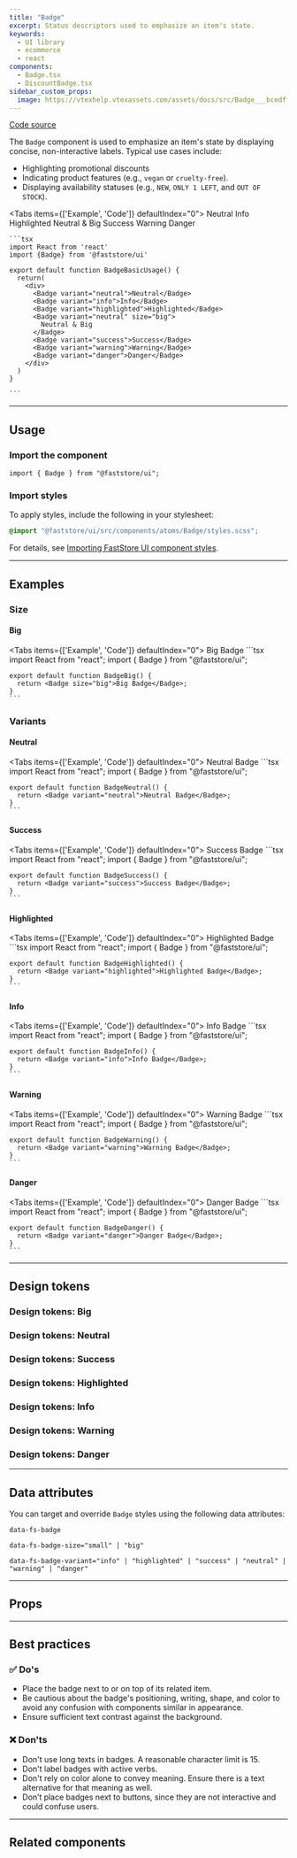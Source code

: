 ```yaml
---
title: "Badge"
excerpt: Status descriptors used to emphasize an item's state.
keywords:
  - UI library
  - ecommerce
  - react
components:
  - Badge.tsx
  - DiscountBadge.tsx
sidebar_custom_props:
  image: https://vtexhelp.vtexassets.com/assets/docs/src/Badge___bcedffeb307527c1606be224a7fb5ac1.png
---
```


[Code source](https://github.com/vtex/faststore/tree/main/packages/components/src/atoms/Badge)

The `Badge` component is used to emphasize an item's state by displaying concise, non-interactive labels. Typical use cases include:

- Highlighting promotional discounts
- Indicating product features (e.g., `vegan` or `cruelty-free`).
- Displaying availability statuses (e.g., `NEW`, `ONLY 1 LEFT`, and `OUT OF STOCK`).

<Tabs items={['Example', 'Code']} defaultIndex="0">
  <Tab>
    <OverviewSection>
      <Badge variant="neutral">Neutral</Badge>
      <Badge variant="info">Info</Badge>
      <Badge variant="highlighted">Highlighted</Badge>
      <Badge variant="neutral" size="big">
        Neutral & Big
      </Badge>
      <Badge variant="success">Success</Badge>
      <Badge variant="warning">Warning</Badge>
      <Badge variant="danger">Danger</Badge>
    </OverviewSection>
  </Tab>
  <Tab>
  
    ```tsx
    import React from 'react' 
    import {Badge} from '@faststore/ui'

    export default function BadgeBasicUsage() {
      return(
        <div>
          <Badge variant="neutral">Neutral</Badge>
          <Badge variant="info">Info</Badge>
          <Badge variant="highlighted">Highlighted</Badge>
          <Badge variant="neutral" size="big">
            Neutral & Big
          </Badge>
          <Badge variant="success">Success</Badge>
          <Badge variant="warning">Warning</Badge>
          <Badge variant="danger">Danger</Badge>
        </div>
      )
    }

    ```
  </Tab>
</Tabs>

---

## Usage

### Import the component

```tsx
import { Badge } from "@faststore/ui";
```

### Import styles

To apply styles, include the following in your stylesheet:

```scss
@import "@faststore/ui/src/components/atoms/Badge/styles.scss";
```

For details, see [Importing FastStore UI component styles](https://developers.vtex.com/docs/guides/faststore/using-themes-importing-ui-components-styles).

---

## Examples

### Size

#### Big

<Tabs items={['Example', 'Code']} defaultIndex="0">
  <Tab>
    <OverviewSection>
      <Badge size="big">Big Badge</Badge>
    </OverviewSection>
  </Tab>
  <Tab>
    ```tsx
    import React from "react";
    import { Badge } from "@faststore/ui";

    export default function BadgeBig() {
      return <Badge size="big">Big Badge</Badge>;
    }
    ```
  </Tab>
</Tabs>


### Variants

#### Neutral

<Tabs items={['Example', 'Code']} defaultIndex="0">
  <Tab>
    <OverviewSection>
      <Badge variant="neutral">Neutral Badge</Badge>
    </OverviewSection>
  </Tab>
  <Tab>
    ```tsx
    import React from "react";
    import { Badge } from "@faststore/ui";

    export default function BadgeNeutral() {
      return <Badge variant="neutral">Neutral Badge</Badge>;
    }
    ```
  </Tab>
</Tabs>

#### Success

<Tabs items={['Example', 'Code']} defaultIndex="0">
  <Tab>
    <OverviewSection>
      <Badge variant="success">Success Badge</Badge>
    </OverviewSection>
  </Tab>
  <Tab>
    ```tsx
    import React from "react";
    import { Badge } from "@faststore/ui";

    export default function BadgeSuccess() {
      return <Badge variant="success">Success Badge</Badge>;
    }
    ```
  </Tab>
</Tabs>

#### Highlighted

<Tabs items={['Example', 'Code']} defaultIndex="0">
  <Tab>
    <OverviewSection>
      <Badge variant="highlighted">Highlighted Badge</Badge>
    </OverviewSection>
  </Tab>
  <Tab>
    ```tsx
    import React from "react";
    import { Badge } from "@faststore/ui";

    export default function BadgeHighlighted() {
      return <Badge variant="highlighted">Highlighted Badge</Badge>;
    }
    ```
  </Tab>
</Tabs>



#### Info

<Tabs items={['Example', 'Code']} defaultIndex="0">
  <Tab>
    <OverviewSection>
      <Badge variant="info">Info Badge</Badge>
    </OverviewSection>
  </Tab>
  <Tab>
    ```tsx
    import React from "react";
    import { Badge } from "@faststore/ui";

    export default function BadgeInfo() {
      return <Badge variant="info">Info Badge</Badge>;
    }
    ```
  </Tab>
</Tabs>

#### Warning

<Tabs items={['Example', 'Code']} defaultIndex="0">
  <Tab>
    <OverviewSection>
      <Badge variant="warning">Warning Badge</Badge>
    </OverviewSection>
  </Tab>
  <Tab>
    ```tsx
    import React from "react";
    import { Badge } from "@faststore/ui";

    export default function BadgeWarning() {
      return <Badge variant="warning">Warning Badge</Badge>;
    }
    ```
  </Tab>
</Tabs>

#### Danger

<Tabs items={['Example', 'Code']} defaultIndex="0">
  <Tab>
    <OverviewSection>
      <Badge variant="danger">Danger Badge</Badge>
    </OverviewSection>
  </Tab>
  <Tab>
    ```tsx
    import React from "react";
    import { Badge } from "@faststore/ui";

    export default function BadgeDanger() {
      return <Badge variant="danger">Danger Badge</Badge>;
    }
    ```
  </Tab>
</Tabs>

---

## Design tokens

<TokenTable>
  <TokenRow
    token="--fs-badge-padding"
    value="var(--fs-spacing-0) var(--fs-spacing-2)"
  />
  <TokenDivider />
  <TokenRow
    token="--fs-badge-border-radius"
    value="var(--fs-border-radius-pill)"
  />
  <TokenRow token="--fs-badge-border-width" value="0" />
  <TokenRow token="--fs-badge-border-style" value="none" />
  <TokenRow token="--fs-badge-border-color" value="transparent" isColor />
  <TokenDivider />
  <TokenRow
    token="--fs-badge-bkg-color"
    value="var(--fs-color-neutral-bkg)"
    isColor
  />
  <TokenDivider />
  <TokenRow
    token="--fs-badge-text-color"
    value="var(--fs-color-text)"
    isColor
  />
  <TokenRow token="--fs-badge-text-size" value="var(--fs-text-size-tiny)" />
  <TokenRow token="--fs-badge-text-weight" value="var(--fs-text-weight-bold)" />
  <TokenDivider />
  <TokenRow
    token="--fs-badge-transition-function"
    value="var(--fs-transition-function)"
  />
  <TokenRow
    token="--fs-badge-transition-property"
    value="var(--fs-transition-property)"
  />
  <TokenRow
    token="--fs-badge-transition-timing"
    value="var(--fs-transition-timing)"
  />
</TokenTable>

### Design tokens: Big

<TokenTable>
  <TokenRow
    token="--fs-badge-big-text-size"
    value="var(--fs-text-size-legend)"
  />
  <TokenRow
    token="--fs-badge-big-padding"
    value="var(--fs-spacing-1) var(--fs-spacing-2)"
  />
</TokenTable>

### Design tokens: Neutral

<TokenTable>
  <TokenRow
    token="--fs-badge-neutral-bkg-color"
    value="var(--fs-color-neutral-bkg)"
    isColor
  />
  <TokenRow
    token="--fs-badge-neutral-text-color"
    value="var(--fs-badge-text-color)"
    globalValue="var(--fs-color-text)"
    isColor
  />
  <TokenRow
    token="--fs-badge-neutral-border-color"
    value="var(--fs-color-neutral-bkg)"
    isColor
  />
</TokenTable>

### Design tokens: Success

<TokenTable>
  <TokenRow
    token="--fs-badge-success-bkg-color"
    value="var(--fs-color-success-bkg)"
    isColor
  />
  <TokenRow
    token="--fs-badge-success-text-color"
    value="var(--fs-badge-text-color)"
    globalValue="var(--fs-color-text)"
    isColor
  />
  <TokenRow
    token="--fs-badge-success-border-color"
    value="var(--fs-color-success-bkg)"
    isColor
  />
</TokenTable>

### Design tokens: Highlighted

<TokenTable>
  <TokenRow
    token="--fs-badge-highlighted-bkg-color"
    value="var(--fs-color-highlighted-bkg)"
    isColor
  />
  <TokenRow
    token="--fs-badge-highlighted-text-color"
    value="var(--fs-color-highlighted-text)"
    isColor
  />
  <TokenRow
    token="--fs-badge-highlighted-border-color"
    value="var(--fs-color-highlighted-bkg)"
    isColor
  />
</TokenTable>

### Design tokens: Info

<TokenTable>
  <TokenRow
    token="--fs-badge-info-bkg-color"
    value="var(--fs-color-info-bkg)"
    isColor
  />
  <TokenRow
    token="--fs-badge-info-text-color"
    value="var(--fs-color-info-text)"
    isColor
  />
  <TokenRow
    token="--fs-badge-info-border-color"
    value="var(--fs-color-info-bkg)"
    isColor
  />
</TokenTable>

### Design tokens: Warning

<TokenTable>
  <TokenRow
    token="--fs-badge-warning-bkg-color"
    value="var(--fs-color-warning-bkg)"
    isColor
  />
  <TokenRow
    token="--fs-badge-warning-text-color"
    value="var(--fs-color-warning-text)"
    isColor
  />
  <TokenRow
    token="--fs-badge-warning-border-color"
    value="var(--fs-color-warning-bkg)"
    isColor
  />
</TokenTable>

### Design tokens: Danger

<TokenTable>
  <TokenRow
    token="--fs-badge-danger-bkg-color"
    value="var(--fs-color-danger-bkg)"
    isColor
  />
  <TokenRow
    token="--fs-badge-danger-text-color"
    value="var(--fs-badge-text-color)"
    globalValue="var(--fs-color-text)"
    isColor
  />
  <TokenRow
    token="--fs-badge-danger-border-color"
    value="var(--fs-color-danger-bkg)"
    isColor
  />
</TokenTable>

---

## Data attributes

You can target and override `Badge` styles using the following data attributes:

`data-fs-badge`

`data-fs-badge-size="small" | "big"`

`data-fs-badge-variant="info" | "highlighted" | "success" | "neutral" | "warning" | "danger"`

---

## Props

<ComponentPropsSection component="Badge" />

---

## Best practices

### ✅ Do's

- Place the badge next to or on top of its related item.
- Be cautious about the badge's positioning, writing, shape, and color to avoid any confusion with components similar in appearance.
- Ensure sufficient text contrast against the background.

### ❌ Don'ts

- Don't use long texts in badges. A reasonable character limit is 15.
- Don't label badges with active verbs.
- Don't rely on color alone to convey meaning. Ensure there is a text alternative for that meaning as well.
- Don’t place badges next to buttons, since they are not interactive and could confuse users.

---

## Related components

<SectionList>
  <SectionItem
    title="DiscountBadge"
    description="`DiscountBadge` is a badge used to show product discounts."
    actionPath="/docs/guides/faststore/molecules-discount-badge"
  >
    <DiscountBadge listPrice={80} spotPrice={40} />
  </SectionItem>
</SectionList>
